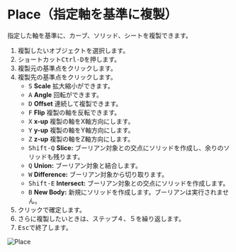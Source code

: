 
# Place（指定軸を基準に複製）

<Reference shortcut="Ctrl-D" command="Place" button="コマンドバー左" />

指定した軸を基準に、カーブ、ソリッド、シートを複製できます。

1. 複製したいオブジェクトを選択します。
2. ショートカット<kbd>Ctrl-D</kbd>を押します。
3. 複製元の基準点をクリックします。
4. 複製先の基準点をクリックします。
   - <kbd>S</kbd> **Scale** 拡大縮小ができます。
   - <kbd>A</kbd> **Angle** 回転ができます。
   - <kbd>D</kbd> **Offset** 連続して複製できます。
   - <kbd>F</kbd> **Flip** 複製の軸を反転できます。
   - <kbd>X</kbd> **x-up** 複製の軸をX軸方向にします。
   - <kbd>Y</kbd> **y-up** 複製の軸をY軸方向にします。
   - <kbd>Z</kbd> **z-up** 複製の軸をZ軸方向にします。
   - <kbd>Shift-Q</kbd> **Slice:** ブーリアン対象との交点にソリッドを作成し、余りのソリッドも残ります。
   - <kbd>Q</kbd> **Union:** ブーリアン対象と結合します。
   - <kbd>W</kbd> **Difference:** ブーリアン対象から切り取ります。
   - <kbd>Shift-E</kbd> **Intersect:** ブーリアン対象との交点にソリッドを作成します。
   - <kbd>B</kbd> **New Body:** 新規にソリッドを作成します。ブーリアンは実行されません。
5. クリックで確定します。
6. さらに複製したいときは、ステップ４、５を繰り返します。
7. <kbd>Esc</kbd>で終了します。 

![Place](/img/place.gif)


